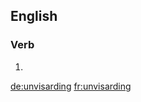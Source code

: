 ==English==

===Verb===
{{head|en}}

# {{present participle of|unvisard}}

[[de:unvisarding]]
[[fr:unvisarding]]